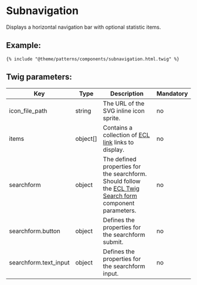 # Subnavigation

Displays a horizontal navigation bar with optional statistic items.

## Example:

```
{% include "@theme/patterns/components/subnavigation.html.twig" %}
```

## Twig parameters:

| Key                   | Type     | Description                                                                                                                                                                 | Mandatory |
| --------------------- | -------- | --------------------------------------------------------------------------------------------------------------------------------------------------------------------------- | --------- |
| icon_file_path        | string   | The URL of the SVG inline icon sprite.                                                                                                                                      | no        |
| items                 | object[] | Contains a collection of [ECL link](https://www.npmjs.com/package/@ecl-twig/ec-component-link) links to display.                                                            | no        |
| searchform            | object   | The defined properties for the searchform. Should follow the [ECL Twig Search form](https://www.npmjs.com/package/@ecl-twig/ec-component-search-form) component parameters. | no        |
| searchform.button     | object   | Defines the properties for the searchform submit.                                                                                                                           | no        |
| searchform.text_input | object   | Defines the properties for the searchform input.                                                                                                                            | no        |

